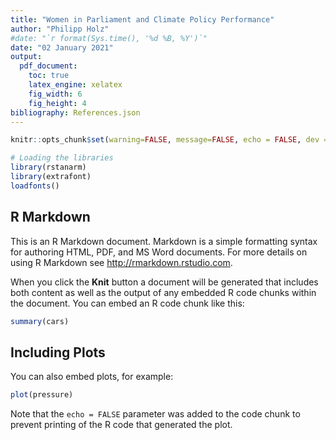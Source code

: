 ```yaml
---
title: "Women in Parliament and Climate Policy Performance"
author: "Philipp Holz"
#date: "`r format(Sys.time(), '%d %B, %Y')`"
date: "02 January 2021"
output: 
  pdf_document:
    toc: true
    latex_engine: xelatex
    fig_width: 6
    fig_height: 4
bibliography: References.json
---
```


```r
knitr::opts_chunk$set(warning=FALSE, message=FALSE, echo = FALSE, dev = "cairo_pdf")
```

```r
# Loading the libraries
library(rstanarm)
library(extrafont)
loadfonts()
```


## R Markdown

This is an R Markdown document. Markdown is a simple formatting syntax for authoring HTML, PDF, and MS Word documents. For more details on using R Markdown see <http://rmarkdown.rstudio.com>.

When you click the **Knit** button a document will be generated that includes both content as well as the output of any embedded R code chunks within the document. You can embed an R code chunk like this:

```r
summary(cars)
```

## Including Plots

You can also embed plots, for example:

```r
plot(pressure)
```

Note that the `echo = FALSE` parameter was added to the code chunk to prevent printing of the R code that generated the plot.
